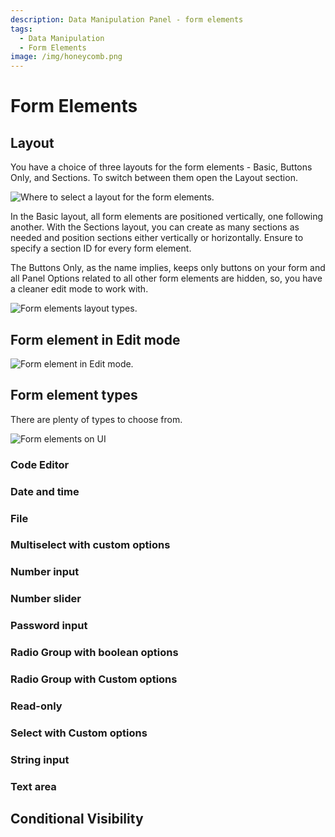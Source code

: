 ```yaml
---
description: Data Manipulation Panel - form elements
tags:
  - Data Manipulation
  - Form Elements
image: /img/honeycomb.png
---
```



# Form Elements

## Layout

You have a choice of three layouts for the form elements - Basic, Buttons Only, and Sections.
To switch between them open the Layout section.

<Image
  title="Where to select a layout for the form elements."
  src="/img/plugins/volkovlabs-form-panel/sections.png"
/>

In the Basic layout, all form elements are positioned vertically, one following another.
With the Sections layout, you can create as many sections as needed and position sections either vertically or horizontally. Ensure to specify a section ID for every form element.

The Buttons Only, as the name implies, keeps only buttons on your form and all Panel Options related to all other form elements are hidden, so, you have a cleaner edit mode to work with.

<Image
  title="Form elements layout types."
  src="/img/plugins/volkovlabs-form-panel/form-elements.png"
/>

## Form element in Edit mode

<Image
  title="Form element in Edit mode."
  src="/img/plugins/volkovlabs-form-panel/form-element.png"
/>

## Form element types

There are plenty of types to choose from.

<Image
  title="Form elements on UI"
  src="/img/plugins/volkovlabs-form-panel/elements-demo.png"
/>

### Code Editor

### Date and time

### File

### Multiselect with custom options

### Number input

### Number slider

### Password input

### Radio Group with boolean options

### Radio Group with Custom options

### Read-only

### Select with Custom options

### String input

### Text area

## Conditional Visibility
